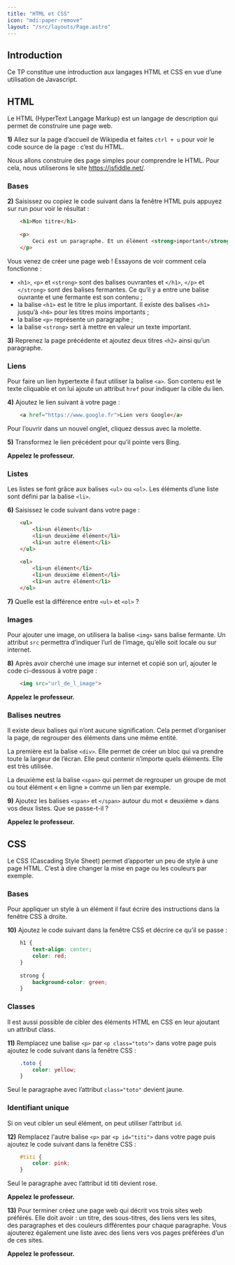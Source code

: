 ```yaml
---
title: "HTML et CSS"
icon: "mdi:paper-remove"
layout: "/src/layouts/Page.astro"
---
```



## Introduction

Ce TP constitue une introduction aux langages HTML et CSS en vue d’une
utilisation de Javascript.

## HTML

Le HTML (HyperText Langage Markup) est un langage de description qui permet de
construire une page web.

**1)** Allez sur la page d’accueil de Wikipedia et faites `ctrl + u` pour voir
le code source de la page : c’est du HTML.

Nous allons construire des page simples pour comprendre le HTML. Pour cela,
nous utiliserons le site https://jsfiddle.net/.

### Bases

**2)** Saisissez ou copiez le code suivant dans la fenêtre HTML puis appuyez
sur run pour voir le résultat :

```html
    <h1>Mon titre</h1>
    
    <p>
        Ceci est un paragraphe. Et un élément <strong>important</strong>.
    </p>
```

Vous venez de créer une page web ! Essayons de voir comment cela fonctionne :

  * `<h1>`, `<p>` et `<strong>` sont des balises ouvrantes et `</h1>`, `</p>` et `</strong>` sont des balises fermantes. Ce qu’il y a entre une balise ouvrante et une fermante est son contenu ;
  * la balise `<h1>` est le titre le plus important. Il existe des balises `<h1>` jusqu’à `<h6>` pour les titres moins importants ;
  * la balise `<p>` représente un paragraphe ;
  * la balise `<strong>` sert à mettre en valeur un texte important.

**3)** Reprenez la page précédente et ajoutez deux titres `<h2>` ainsi qu’un
paragraphe.

### Liens

Pour faire un lien hypertexte il faut utiliser la balise `<a>`. Son contenu
est le texte cliquable et on lui ajoute un attribut `href` pour indiquer la
cible du lien.

**4)** Ajoutez le lien suivant à votre page :

```html
    <a href="https://www.google.fr">Lien vers Google</a>
```

Pour l’ouvrir dans un nouvel onglet, cliquez dessus avec la molette.

**5)** Transformez le lien précédent pour qu’il pointe vers Bing.

**Appelez le professeur.**

### Listes

Les listes se font grâce aux balises `<ul>` ou `<ol>`. Les éléments d’une
liste sont défini par la balise `<li>`.

**6)** Saisissez le code suivant dans votre page :
    
```html
    <ul>
        <li>un élément</li>
        <li>un deuxième élément</li>
        <li>un autre élément</li>
    </ul>
    
    <ol>
        <li>un élément</li>
        <li>un deuxième élément</li>
        <li>un autre élément</li>
    </ol>
```

**7)** Quelle est la différence entre `<ul>` et `<ol>` ?

### Images

Pour ajouter une image, on utilisera la balise `<img>` sans balise fermante.
Un attribut `src` permettra d’indiquer l’url de l’image, qu’elle soit locale
ou sur internet.

**8)** Après avoir cherché une image sur internet et copié son url, ajouter le
code ci-dessous à votre page :

```html
    <img src="url_de_l_image">
```

**Appelez le professeur.**

### Balises neutres

Il existe deux balises qui n’ont aucune signification. Cela permet d’organiser
la page, de regrouper des éléments dans une même entité.

La première est la balise `<div>`. Elle permet de créer un bloc qui va prendre
toute la largeur de l’écran. Elle peut contenir n’importe quels éléments. Elle
est très utilisée.

La deuxième est la balise `<span>` qui permet de regrouper un groupe de mot ou
tout élément « en ligne » comme un lien par exemple.

**9)** Ajoutez les balises `<span>` et `</span>` autour du mot « deuxième »
dans vos deux listes. Que se passe-t-il ?

**Appelez le professeur.**

## CSS

Le CSS (Cascading Style Sheet) permet d’apporter un peu de style à une page
HTML. C’est à dire changer la mise en page ou les couleurs par exemple.

### Bases

Pour appliquer un style à un élément il faut écrire des instructions dans la
fenêtre CSS à droite.

**10)** Ajoutez le code suivant dans la fenêtre CSS et décrire ce qu’il se
passe :

```css
    h1 {
        text-align: center;
        color: red;
    }
    
    strong {
        background-color: green;
    }
```

### Classes

Il est aussi possible de cibler des éléments HTML en CSS en leur ajoutant un
attribut class.

**11)** Remplacez une balise `<p>` par `<p class="toto">` dans votre page puis
ajoutez le code suivant dans la fenêtre CSS :

```css
    .toto {
        color: yellow;
    }
```

Seul le paragraphe avec l’attribut `class="toto"` devient jaune.

### Identifiant unique

Si on veut cibler un seul élément, on peut utiliser l’attribut `id`.

**12)** Remplacez l'autre balise `<p>` par `<p id="titi">` dans votre page
puis ajoutez le code suivant dans la fenêtre CSS :

```css
    #titi {
        color: pink;
    }
```

Seul le paragraphe avec l’attribut id titi devient rose.

**Appelez le professeur.**

**13)** Pour terminer créez une page web qui décrit vos trois sites web
préférés. Elle doit avoir : un titre, des sous-titres, des liens vers les
sites, des paragraphes et des couleurs différentes pour chaque paragraphe.
Vous ajouterez également une liste avec des liens vers vos pages préférées
d’un de ces sites.

**Appelez le professeur.**